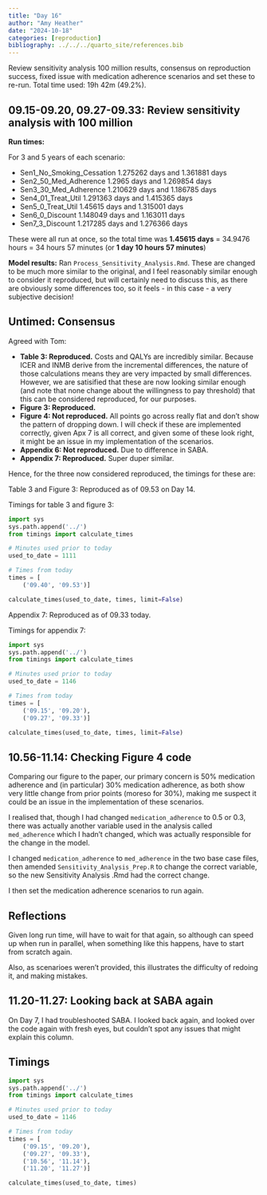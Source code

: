 ```yaml
---
title: "Day 16"
author: "Amy Heather"
date: "2024-10-18"
categories: [reproduction]
bibliography: ../../../quarto_site/references.bib
---
```


::: {.callout-note}

Review sensitivity analysis 100 million results, consensus on reproduction success, fixed issue with medication adherence scenarios and set these to re-run. Total time used: 19h 42m (49.2%).

:::

## 09.15-09.20, 09.27-09.33: Review sensitivity analysis with 100 million

**Run times:**

For 3 and 5 years of each scenario:

* Sen1_No_Smoking_Cessation 1.275262 days and 1.361881 days
* Sen2_50_Med_Adherence 1.2965 days and 1.269854 days
* Sen3_30_Med_Adherence 1.210629 days and 1.186785 days
* Sen4_01_Treat_Util 1.291363 days and 1.415365 days
* Sen5_0_Treat_Util 1.45615 days and 1.315001 days
* Sen6_0_Discount 1.148049 days and 1.163011 days
* Sen7_3_Discount 1.217285 days and 1.276366 days

These were all run at once, so the total time was **1.45615 days** = 34.9476 hours = 34 hours 57 minutes (or **1 day 10 hours 57 minutes**)

**Model results:** Ran `Process_Sensitivity_Analysis.Rmd`. These are changed to be much more similar to the original, and I feel reasonably similar enough to consider it reproduced, but will certainly need to discuss this, as there are obviously some differences too, so it feels - in this case - a very subjective decision!

## Untimed: Consensus

Agreed with Tom:

* **Table 3: Reproduced.** Costs and QALYs are incredibly similar. Because ICER and INMB derive from the incremental differences, the nature of those calculations means they are very impacted by small differences. However, we are satisified that these are now looking similar enough (and note that none change about the willingness to pay threshold) that this can be considered reproduced, for our purposes.
* **Figure 3: Reproduced.**
* **Figure 4: Not reproduced.** All points go across really flat and don't show the pattern of dropping down. I will check if these are implemented correctly, given Apx 7 is all correct, and given some of these look right, it might be an issue in my implementation of the scenarios.
* **Appendix 6: Not reproduced.** Due to difference in SABA.
* **Appendix 7: Reproduced.** Super duper similar.

Hence, for the three now considered reproduced, the timings for these are:

Table 3 and Figure 3: Reproduced as of 09.53 on Day 14.

Timings for table 3 and figure 3:

```python
import sys
sys.path.append('../')
from timings import calculate_times

# Minutes used prior to today
used_to_date = 1111

# Times from today
times = [
    ('09.40', '09.53')]

calculate_times(used_to_date, times, limit=False)
```

Appendix 7: Reproduced as of 09.33 today.

Timings for appendix 7:

```python
import sys
sys.path.append('../')
from timings import calculate_times

# Minutes used prior to today
used_to_date = 1146

# Times from today
times = [
    ('09.15', '09.20'),
    ('09.27', '09.33')]

calculate_times(used_to_date, times, limit=False)
```

## 10.56-11.14: Checking Figure 4 code

Comparing our figure to the paper, our primary concern is 50% medication adherence and (in particular) 30% medication adherence, as both show very little change from prior points (moreso for 30%), making me suspect it could be an issue in the implementation of these scenarios.

I realised that, though I had changed `medication_adherence` to 0.5 or 0.3, there was actually another variable used in the analysis called `med_adherence` which I hadn't changed, which was actually responsible for the change in the model.

I changed `medication_adherence` to `med_adherence` in the two base case files, then amended `Sensitivity_Analysis_Prep.R` to change the correct variable, so the new Sensitivity Analysis .Rmd had the correct change.

I then set the medication adherence scenarios to run again.

::: {.callout-tip}
## Reflections

Given long run time, will have to wait for that again, so although can speed up when run in parallel, when something like this happens, have to start from scratch again.

Also, as scenarioes weren't provided, this illustrates the difficulty of redoing it, and making mistakes.

:::

## 11.20-11.27: Looking back at SABA again

On Day 7, I had troubleshooted SABA. I looked back again, and looked over the code again with fresh eyes, but couldn't spot any issues that might explain this column.

## Timings

```python
import sys
sys.path.append('../')
from timings import calculate_times

# Minutes used prior to today
used_to_date = 1146

# Times from today
times = [
    ('09.15', '09.20'),
    ('09.27', '09.33'),
    ('10.56', '11.14'),
    ('11.20', '11.27')]

calculate_times(used_to_date, times)
```